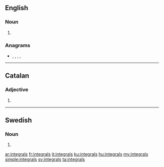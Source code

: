 {{also|Integrals}}
==English==

===Noun===
{{head|en|noun plural form}}

# {{plural of|integral|lang=en}}

===Anagrams===
* {{l|en|alterings}}, {{l|en|gnarliest}}, {{l|en|relatings}}, {{l|en|resalting}}, {{l|en|triangles}}

----

==Catalan==

===Adjective===
{{ca-adj-form}}

# {{plural of|integral|lang=ca}}
----

==Swedish==

===Noun===
{{head|sv|noun form}}

# {{sv-noun-form-indef-gen|integral}}

[[ar:integrals]]
[[fr:integrals]]
[[it:integrals]]
[[ku:integrals]]
[[hu:integrals]]
[[my:integrals]]
[[simple:integrals]]
[[sv:integrals]]
[[ta:integrals]]